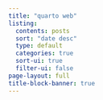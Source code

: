 ```yaml
---
title: "quarto web"
listing:
  contents: posts
  sort: "date desc"
  type: default
  categories: true
  sort-ui: true
  filter-ui: false
page-layout: full
title-block-banner: true
---
```


```r

```

